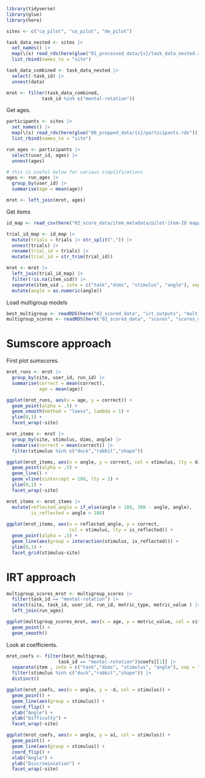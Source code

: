 ```r
library(tidyverse)
library(glue)
library(here)

sites <- c("ca_pilot", "co_pilot", "de_pilot")

task_data_nested <- sites |>
  set_names() |>
  map(\(s) read_rds(here(glue("01_processed_data/{s}/task_data_nested.rds")))) |>
  list_rbind(names_to = "site")

task_data_combined <- task_data_nested |>
  select(-task_id) |>
  unnest(data)
```

```r
mrot <- filter(task_data_combined, 
             task_id %in% c("mental-rotation"))
```

Get ages. 

```r
participants <- sites |>
  set_names() |>
  map(\(s) read_rds(here(glue("00_prepped_data/{s}/participants.rds")))) |>
  list_rbind(names_to = "site")

run_ages <- participants |>
  select(user_id, ages) |>
  unnest(ages)

# this is useful below for various simplifications
ages <- run_ages |>
  group_by(user_id) |>
  summarise(age = mean(age))

mrot <- left_join(mrot, ages)
```

Get items

```r
id_map <- read_csv(here("02_score_data/item_metadata/pilot-item-ID mapping.csv"))

trial_id_map <- id_map |>
  mutate(trials = trials |> str_split(",")) |>
  unnest(trials) |>
  rename(trial_id = trials) |>
  mutate(trial_id = str_trim(trial_id))
```

```r
mrot <- mrot |>
  left_join(trial_id_map) |>
  filter(!is.na(item_uid)) |>
  separate(item_uid , into = c("task","dims", "stimulus", "angle"), sep = "_") |>
  mutate(angle = as.numeric(angle)) 
```

Load multigroup models


```r
best_multigroup <- readRDS(here("02_scored_data", "irt_outputs", "multigroup_best_outputs.rds")) 
multigroup_scores <- readRDS(here("02_scored_data", "scores", "scores_multigroup.rds"))
```


# Sumscore approach

First plot sumscores.

```r
mrot_runs <- mrot |>
  group_by(site, user_id, run_id) |>
  summarise(correct = mean(correct), 
            age = mean(age))

ggplot(mrot_runs, aes(x = age, y = correct)) + 
  geom_point(alpha = .5) + 
  geom_smooth(method = "loess", lambda = 1) +
  ylim(0,1) +
  facet_wrap(~site)
```


```r
mrot_items <- mrot |>
  group_by(site, stimulus, dims, angle) |>
  summarise(correct = mean(correct)) |>
  filter(stimulus %in% c("duck","rabbit","shape")) 

ggplot(mrot_items, aes(x = angle, y = correct, col = stimulus, lty = dims)) + 
  geom_point(alpha = .5) + 
  geom_line() + 
  geom_vline(xintercept = 180, lty = 2) + 
  ylim(0,1) +
  facet_wrap(~site)
```
```r
mrot_items <- mrot_items |>
  mutate(reflected_angle = if_else(angle > 180, 360 - angle, angle),
         is_reflected = angle > 180) 
  
ggplot(mrot_items, aes(x = reflected_angle, y = correct, 
                       col = stimulus, lty = is_reflected)) + 
  geom_point(alpha = .5) + 
  geom_line(aes(group = interaction(stimulus, is_reflected))) + 
  ylim(0,1) +
  facet_grid(stimulus~site)
```

# IRT approach

```r
multigroup_scores_mrot <- multigroup_scores |>
  filter(task_id == "mental-rotation") |>
  select(site, task_id, user_id, run_id, metric_type, metric_value ) |>
  left_join(run_ages)

ggplot(multigroup_scores_mrot, aes(x = age, y = metric_value, col = site)) + 
  geom_point() + 
  geom_smooth()
```
Look at coefficients. 

```r
mrot_coefs <- filter(best_multigroup, 
                   task_id == "mental-rotation")$coefs[[1]] |>
  separate(item , into = c("task","dims", "stimulus", "angle"), sep = "_") |>
  filter(stimulus %in% c("duck","rabbit","shape")) |>
  distinct()

ggplot(mrot_coefs, aes(x = angle, y = -d, col = stimulus)) + 
  geom_point() +
  geom_line(aes(group = stimulus)) + 
  coord_flip() + 
  xlab("Angle") + 
  ylab("Difficulty") + 
  facet_wrap(~site) 

ggplot(mrot_coefs, aes(x = angle, y = a1, col = stimulus)) + 
  geom_point() +
  geom_line(aes(group = stimulus)) + 
  coord_flip() + 
  xlab("Angle") + 
  ylab("Discriminiation") + 
  facet_wrap(~site) 
```
